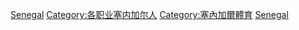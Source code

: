 {{Catnav|頁面分類|社会|文化|体育|运动员|各国运动员}}
{{Catnav|頁面分類|社会|文化|体育|各國體育|塞內加爾體育}}
{{Catnav|頁面分類|地理|国家|非洲国家|塞內加爾|塞内加尔人|各职业塞内加尔人}}
{{Catnav|頁面分類|人物|各職業人物|运动员|各国运动员}}
{{Catnav|頁面分類|人物|職業|按职业分类的各国人物|各职业塞内加尔人}}
{{Catnav|頁面分類|人物|各國人物|塞内加尔人|各职业塞内加尔人}}

{{Commonscat|Sportspeople from Senegal}}

[[Category:各國運動員|Senegal]]
[[Category:各职业塞内加尔人|Category:各职业塞内加尔人]]
[[Category:塞內加爾體育|Category:塞內加爾體育]]
[[Category:非洲運動員|Senegal]]